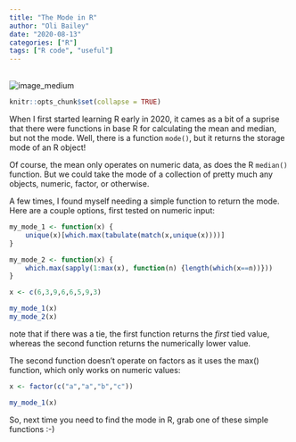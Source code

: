```yaml
---
title: "The Mode in R"
author: "Oli Bailey"
date: "2020-08-13"
categories: ["R"]
tags: ["R code", "useful"]
---
```


<br>
![image_medium](../../../../images/mode.jpg)

```r
knitr::opts_chunk$set(collapse = TRUE)
```



When I first started learning R early in 2020, it cames as a bit of a suprise that there were functions in base R for calculating the mean and median, but not the mode. Well, there is a function `mode()`, but it returns the storage mode of an R object!

Of course, the mean only operates on numeric data, as does the R `median()` function. But we could take the mode of a collection of pretty much any objects, numeric, factor, or otherwise.

A few times, I found myself needing a simple function to return the mode. Here are a couple  options, first tested on numeric input:

```r
my_mode_1 <- function(x) {
	unique(x)[which.max(tabulate(match(x,unique(x))))]
}

my_mode_2 <- function(x) {
	which.max(sapply(1:max(x), function(n) {length(which(x==n))}))
}
```

```r
x <- c(6,3,9,6,6,5,9,3)

my_mode_1(x)
my_mode_2(x)
```
note that if there was a tie, the first function returns the *first* tied value, whereas the second function returns the numerically lower value.

The second function doesn't operate on factors as it uses the max() function, which only works on numeric values:
```r
x <- factor(c("a","a","b","c"))

my_mode_1(x)
```

So, next time you need to find the mode in R, grab one of these simple functions :-)